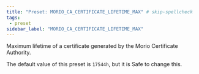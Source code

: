 ```yaml
---
title: "Preset: MORIO_CA_CERTIFICATE_LIFETIME_MAX" # skip-spellcheck
tags:
 - preset
sidebar_label: "MORIO_CA_CERTIFICATE_LIFETIME_MAX"
---
```


Maximum lifetime of a certificate generated by the Morio Certificate Authority.

<Note>

The default value of this preset is `17544h`, but it is <Label style="success">Safe</Label> to change this.

</Note>
